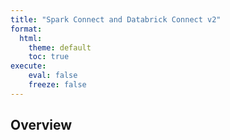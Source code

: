 ```yaml
---
title: "Spark Connect and Databrick Connect v2"
format:
  html:
    theme: default
    toc: true
execute:
    eval: false
    freeze: false
---
```


## Overview
